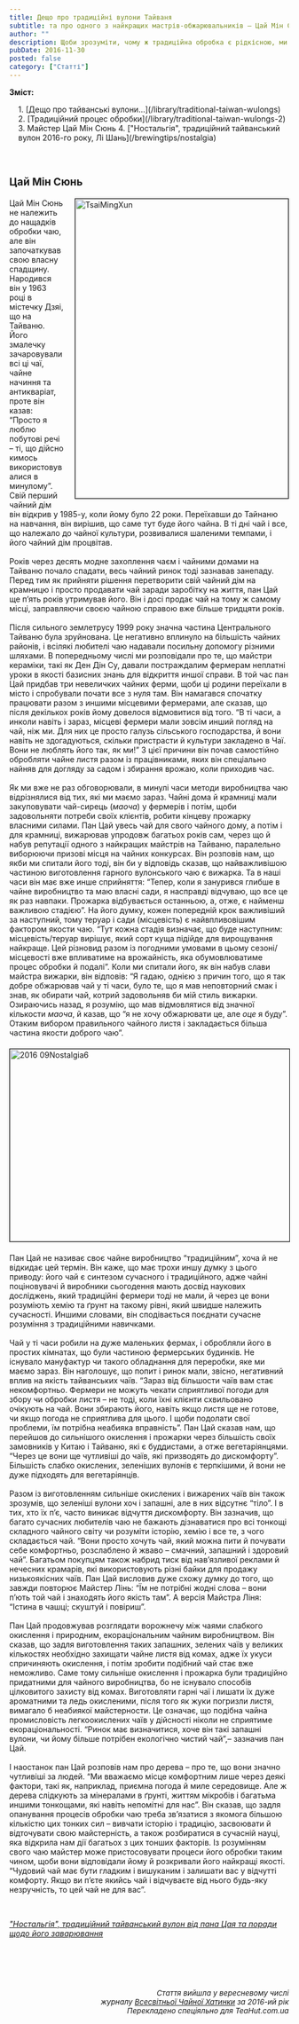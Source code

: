 ```yaml
---
title: Дещо про традиційні вулони Тайваня
subtitle: та про одного з найкращих мастрів-обжарювальників — Цай Мін Сюня
author: ""
description: Щоби зрозуміти, чому ж традиційна обробка є рідкісною, ми маємо ще раз розглянути коротку історію тайванських чаїв...
pubDate: 2016-11-30
posted: false
category: ["Статті"]
---
```



**Зміст:**
<section style="padding-left: 1rem;">
1. [Дещо про тайванські вулони...](/library/traditional-taiwan-wulongs)
2. [Традиційний процес обробки](/library/traditional-taiwan-wulongs-2)
3. Майстер Цай Мін Сюнь
4. ["Ностальгія", традиційний тайванський вулон 2016-го року, Лі Шань](/brewingtips/nostalgia)
</section>

<p>&nbsp;</p>
<h2><span style="font-size: 14pt;">Цай Мін Сюнь</span></h2>
<p><img style="margin-left: 20px; margin-bottom: 12px; border: 1px solid #000000; float: right;" src="images/TeaoftheMonth/2016-09NostalgiaLiShan/TsaiMingXun.jpg" alt="TsaiMingXun" width="384" height="540" />Цай Мін Сюнь не належить до нащадків обробки чаю, але він започаткував свою власну спадщину. Народився він у 1963 році в містечку Дзяі, що на Тайваню. Його змалечку зачаровували всі ці чаї, чайне начиння та антикваріат, проте він казав: “Просто я люблю побутові речі – ті, що дійсно кимось використовувалися в минулому”. Свій перший чайний дім він відкрив у 1985-у, коли йому було 22 роки. Переїхавши до Тайнаню на навчання, він вирішив, що саме тут буде його чайна. В ті дні чай і все, що належало до чайної культури, розвивалися шаленими темпами, і його чайний дім процвітав.<br /> <br />Років через десять модне захоплення чаєм і чайними домами на Тайваню почало спадати, весь чайний ринок тоді зазнавав занепаду. Перед тим як прийняти рішення перетворити свій чайний дім на крамницю і просто продавати чай заради заробітку на життя, пан Цай ще п’ять років утримував його. Він і досі продає чай на тому ж самому місці, заправляючи своєю чайною справою вже більше тридцяти років.<br /> <br />Після сильного землетрусу 1999 року значна частина Центрального Тайваню була зруйнована. Це негативно вплинуло на більшість чайних районів, і всілякі любителі чаю надавали посильну допомогу різними шляхами. В попередньому числі ми розповідали про те, що майстри кераміки, такі як Ден Дін Су, давали постраждалим фермерам неплатні уроки в якості базисних знань для відкриття иншої справи. В той час пан Цай придбав три невеличких чайних ферми, щоби ці родини переїхали в місто і спробували почати все з нуля там. Він намагався спочатку працювати разом з иншими місцевими фермерами, але сказав, що після декількох років йому довелося відмовитися від того. “В ті часи, а инколи навіть і зараз, місцеві фермери мали зовсім инший погляд на чай, ніж ми. Для них це просто галузь сільського господарства, й вони навіть не здогадуються, скільки пристрасти й культури закладено в Чаї. Вони не люблять його так, як ми!” З цієї причини він почав самостійно обробляти чайне листя разом із працівниками, яких він спеціально найняв для догляду за садом і збирання врожаю, коли приходив час.<br /> <br />Як ми вже не раз обговорювали, в минулі часи методи виробництва чаю відрізнялися від тих, які ми маємо зараз. Чайні дома й крамниці мали закуповувати чай-сирець (<em>маоча</em>) у фермерів і потім, щоби задовольняти потреби своїх клієнтів, робити кінцеву прожарку власними силами. Пан Цай увесь чай для свого чайного дому, а потім і для крамниці, вижарював упродовж багатьох років сам, через що й набув репутації одного з найкращих майстрів на Тайваню, паралельно виборюючи призові місця на чайних конкурсах. Він розповів нам, що якби ми спитали його тоді, він би у відповідь сказав, що найважливішою частиною виготовлення гарного вулонського чаю є вижарка. Та в наші часи він має вже инше сприйняття: “Тепер, коли я занурився глибше в чайне виробництво та маю власні сади, я насправді відчуваю, що все це як раз навпаки. Прожарка відбувається останньою, а, отже, є найменш важливою стадією”. На його думку, кожен попередній крок важливіший за наступний, тому теруар і сади (місцевість) є найвпливовішим фактором якости чаю. “Тут кожна стадія визначає, що буде наступним: місцевість/теруар вирішує, який сорт куща підійде для вирощування найкраще. Цей різновид разом із погодними умовами в цьому сезоні/місцевості вже впливатиме на врожайність, яка обумовлюватиме процес обробки й подалі”. Коли ми спитали його, як він набув слави майстра вижарки, він відповів: “Я гадаю, однією з причин того, що я так добре обжарював чай у ті часи, було те, що я мав неповторний смак і знав, як обирати чай, котрий задовольняв би мій стиль вижарки. Озираючись назад, я розумію, що мав відмовлятися від значної кількости&nbsp;<em>маоча</em>, й казав, що “я не хочу обжарювати це, але <em>оце</em> я буду”. Отаким вибором правильного чайного листя і закладається більша частина якости доброго чаю”.</p>
<p><img style="display: block; margin: 20px auto; border: 1px solid #000000;" src="images/TeaoftheMonth/2016-09NostalgiaLiShan/2016-09Nostalgia6.jpg" alt="2016 09Nostalgia6" width="640" height="347" /></p>
<p>Пан Цай не називає своє чайне виробництво “традиційним”, хоча й не відкидає цей термін. Він каже, що має трохи иншу думку з цього приводу: його чай є синтезом сучасного і традиційного, адже чайні поціновувачі й виробники сьогодення мають досвід наукових досліджень, який традиційні фермери тоді не мали, й через це вони розуміють хемію та ґрунт на такому рівні, який швидше належить сучасності. Иншими словами, він сподівається поєднати сучасне розуміння з традиційними навичками.<br /> <br />Чай у ті часи робили на дуже маленьких фермах, і обробляли його в простих кімнатах, що були частиною фермерських будинків. Не існувало мануфактур чи такого обладнання для переробки, яке ми маємо зараз. Він наголошує, що попит і ринок мали, звісно, негативний вплив на якість тайванських чаїв. “Зараз від більшости чаїв вам стає некомфортньо. Фермери не можуть чекати сприятливої погоди для збору чи обробки листя – не тоді, коли їхні клієнти схвильовано очікують на чай. Вони збирають його, навіть якщо листя ще не готове, чи якщо погода не сприятлива для цього. І щоби подолати свої проблеми, їм потрібна неабияка вправність”. Пан Цай сказав нам, що перейшов до сильнішого окислення і прожарки через більшість своїх замовників у Китаю і Тайваню, які є буддистами, а отже вегетаріянцями. “Через це вони ще чутливіші до чаїв, які призводять до дискомфорту”. Більшість слабко окислених, зеленіших вулонів є терпкішими, й вони не дуже підходять для вегетаріянців.<br /> <br />Разом із виготовленням сильніше окислених і вижарених чаїв він також зрозумів, що зеленіші вулони хоч і запашні, але в них відсутнє “тіло”. І в тих, хто їх п’є, часто виникає відчуття дискомфорту. Він зазначив, що багато сучасних любителів чаю не бажають дізнаватися про всі тонкощі складного чайного світу чи розуміти історію, хемію і все те, з чого складається чай. “Вони просто хочуть чай, який можна пити й почувати себе комфортньо, розслаблено й жваво – смачний, запашний і здоровий чай”. Багатьом покупцям також набрид тиск від нав’язливої реклами й нечесних крамарів, які використовують різні байки для продажу низькоякісних чаїв. Пан Цай висловив дуже схожу думку до того, що завжди повторює Майстер Лінь: “Їм не потрібні жодні слова – вони п’ють той чай і знаходять його якість там”. А версія Майстра Ліня: “Істина в чашці; скуштуй і повіриш”.<br /> <br />Пан Цай продовжував розглядати ворожнечу між чаями слабкого окислення і природним, екораціональним чайним виробництвом. Він сказав, що задля виготовлення таких запашних, зелених чаїв у великих кількостях необхідно захищати чайне листя від комах, адже їх укуси спричиняють окислення, і потім зробити подібний чай стає вже неможливо. Саме тому сильніше окислення і прожарка були традиційно придатними для чайного виробництва, бо не існувало способів цілковитого захисту від комах. Виготовляти гарні чаї і лишати їх дуже ароматними та ледь окисленими, після того як жуки погризли листя, вимагало б неабиякої майстерности. Це означає, що подібна чайна промисловість легкоокислених чаїв у дійсності ніколи не сприятиме екораціональності. “Ринок має визначитися, хоче він такі запашні вулони, чи йому більше потрібен екологічно чистий чай”,– зазначив пан Цай.<br /> <br />І наостанок пан Цай розповів нам про дерева – про те, що вони значно чутливіші за людей. “Ми вважаємо місце комфортним лише через деякі фактори, такі як, наприклад, приємна погода й миле середовище. Але ж дерева слідкують за мінералами в ґрунті, життям мікробів і багатьма иншими тонкощами, які навіть непомітні для нас”. Він сказав, що задля опанування процесів обробки чаю треба зв’язатися з якомога більшою кількістю цих тонких сил – вивчати історію і традицію, засвоювати й відточувати свою майстерність, а також розбиратися в сучасній науці, яка відкрила нам дії багатьох з цих тонших факторів. Із розумінням свого чаю майстер може пристосовувати процеси його обробки таким чином, щоби вони відповідали йому й розкривали його найкращі якості. “Чудовий чай має бути гладким і вишуканим і залишати вас у відчутті комфорту. Якщо ви п’єте якийсь чай і відчуваєте від нього будь-яку незручність, то цей чай не для вас”.</p>
<p>&nbsp;</p>
<p><a title="&quot;Ностальгія&quot; Лі Шань Вулон" href="index.php?option=com_content&amp;view=article&amp;id=106:nostalgia&amp;catid=24:tea-of-the-month-brewing-tips"><em><span style="text-decoration: underline;"><span style="text-decoration: underline;"></span></span><span style="text-decoration: underline;">"Ностальгія", традиційний тайванський вулон від пана Цая та поради щодо його заварювання</span></em></a></p>
<h5><em>&nbsp;</em></h5>
<p>&nbsp;</p>
<p style="text-align: right;"><em><span style="font-size: 10pt;">Стаття вийшла у вересневому числі<br />журналу&nbsp;</span></em><em><span style="font-size: 10pt;"><a title="Всесвітня Чайна Хатинка" href="http://www.globalteahut.org/" target="_blank" rel="noopener noreferrer">Всесвітньої Чайної Хатинки</a>&nbsp;за 2016-ий рік<br />Перекладено спеціяльно для <em>TeaHut.com.ua</em></span></em></p>